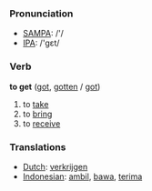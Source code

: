 === Pronunciation ===
*[[w:SAMPA|SAMPA]]: /'/
*[[w:IPA|IPA]]: /'gεt/

=== Verb ===

'''to get''' ([[got]], [[gotten]] / [[got]])

# to [[take]]
# to [[bring]]
# to [[receive]]

=== Translations ===
*[[Dutch]]: [[verkrijgen]]
*[[Indonesian]]: [[ambil]], [[bawa]], [[terima]]